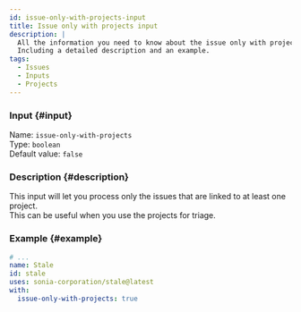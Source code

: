 ```yaml
---
id: issue-only-with-projects-input
title: Issue only with projects input
description: |
  All the information you need to know about the issue only with projects input.
  Including a detailed description and an example.
tags:
  - Issues
  - Inputs
  - Projects
---
```


### Input {#input}

Name: `issue-only-with-projects`  
Type: `boolean`  
Default value: `false`

### Description {#description}

This input will let you process only the issues that are linked to at least one project.  
This can be useful when you use the projects for triage.

### Example {#example}

```yml {6}
# ...
name: Stale
id: stale
uses: sonia-corporation/stale@latest
with:
  issue-only-with-projects: true
```
